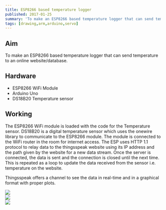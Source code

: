 ```yaml
---
title: ESP8266 based temperature logger
published: 2017-01-25
summary: 'To make an ESP8266 based temperature logger that can send temperature to an online website/database.'
tags: [drawing,arm,arduino,servo]
---
```

## Aim
To make an ESP8266 based temperature logger that can send temperature to an online website/database.

## Hardware
- ESP8266 WiFi Module
- Arduino Uno
- DS18B20 Temperature sensor

## Working 
The ESP8266 WiFi module is loaded with the code for the Temperature sensor. DS18B20 is a digital temperature sensor which uses the onewire library to communicate to the ESP8266 module. The module is connected to the WiFi router in the room for internet access. The ESP uses HTTP 1.1 protocol to relay data to the thingsspeak website using its IP address and the path given by the website for a new data stream. Once the server is connected, the data is sent and the connection is closed until the next time. This is repeated as a loop to update the data received from the sensor i.e. temperature on the website.

Thingsspeak offers a channel to see the data in real-time and in a graphical format with proper plots.

<div class="swiper swiper-demo">
  <div class="swiper__wrapper">
    <div class="swiper__slide"><img class="image image" src="{{site.baseurl}}/assets/images/blog/ESP8266-temp-sensor/1.png"/></div>
    <div class="swiper__slide"><img class="image image" src="{{site.baseurl}}/assets/images/blog/ESP8266-temp-sensor/2.png"/></div>
    <div class="swiper__slide"><img class="image image" src="{{site.baseurl}}/assets/images/blog/thumbnails/ESP8266 based temperature logger.png"/></div>
  </div>
  <div class="swiper__button swiper__button--prev fas fa-chevron-left"></div>
  <div class="swiper__button swiper__button--next fas fa-chevron-right"></div>
</div>

<style>
.swiper-demo {
  height: auto;
}
</style>
<script>
{%- include scripts/lib/swiper.js -%}
var SOURCES = window.TEXT_VARIABLES.sources;
window.Lazyload.js(SOURCES.jquery, function() {
  $('.swiper-demo').swiper();
});
</script>